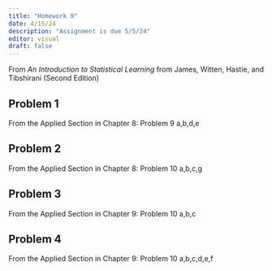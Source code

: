 ```yaml
---
title: "Homework 9"
date: 4/15/24
description: "Assignment is due 5/5/24"
editor: visual
draft: false
---
```


From *An Introduction to Statistical Learning* from James, Witten, Hastie, and Tibshirani (Second Edition)

## Problem 1

From the Applied Section in Chapter 8: Problem 9 a,b,d,e

## Problem 2

From the Applied Section in Chapter 8: Problem 10 a,b,c,g

## Problem 3

From the Applied Section in Chapter 9: Problem 10 a,b,c

## Problem 4

From the Applied Section in Chapter 9: Problem 10 a,b,c,d,e,f
